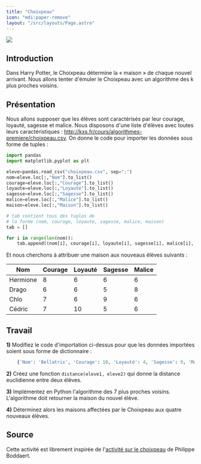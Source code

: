 ```yaml
---
title: "Choixpeau"
icon: "mdi:paper-remove"
layout: "/src/layouts/Page.astro"
---
```


![](/public/choixpeau.png)

## Introduction

Dans Harry Potter, le Choixpeau détermine la « maison » de chaque nouvel
arrivant. Nous allons tenter d'émuler le Choixpeau avec un algorithme des k
plus proches voisins.

## Présentation

Nous allons supposer que les élèves sont caractérisés par leur courage,
loyauté, sagesse et malice. Nous disposons d'une liste d'élèves avec toutes
leurs caractéristiques : [http://kxs.fr/cours/algorithmes-
premiere/choixpeau.csv](/cours/algorithmes-premiere/choixpeau.csv). On donne
le code pour importer les données sous forme de tuples :

```py
import pandas
import matplotlib.pyplot as plt

eleve=pandas.read_csv("choixpeau.csv", sep=";")
nom=eleve.loc[:,"Nom"].to_list()
courage=eleve.loc[:,"Courage"].to_list()
loyaute=eleve.loc[:,"Loyauté"].to_list()
sagesse=eleve.loc[:,"Sagesse"].to_list()
malice=eleve.loc[:,"Malice"].to_list()
maison=eleve.loc[:,"Maison"].to_list()

# tab contient tous des tuples de
# la forme (nom, courage, loyaute, sagesse, malice, maison)
tab = []

for i in range(len(nom)):
    tab.append((nom[i], courage[i], loyaute[i], sagesse[i], malice[i], maison[i]))
```

Et nous cherchons à attribuer une maison aux nouveaus élèves suivants :

Nom | Courage | Loyauté | Sagesse | Malice  
---|---|---|---|---  
Hermione  |  8  |  6  |  6  |  6   
Drago  |  6  |  6  |  5  |  8   
Chlo  |  7  |  6  |  9  |  6   
Cédric  |  7  |  10  |  5  |  6   
  
## Travail

**1)** Modifiez le code d'importation ci-dessus pour que les données importées
soient sous forme de dictionnaire :

```py
    {'Nom': 'Bellatrix', 'Courage': 10, 'Loyauté': 4, 'Sagesse': 9, 'Malice': 9, 'Maison': 'Serpentard'}
```

**2)** Créez une fonction `distance(eleve1, eleve2)` qui donne la distance
euclidienne entre deux élèves.

**3)** Implémentez en Python l'algorithme des 7 plus proches voisins.
L'algorithme doit retourner la maison du nouvel élève.

**4)** Déterminez alors les maisons affectées par le Choixpeau aux quatre
nouveaux élèves.

## Source

Cette activité est librement inspirée de l'[activité sur le choixpeau](https://philippe-boddaert.github.io/premiere/bloc6/chapitre-04/choixpeau/) de Philippe Boddaert.
